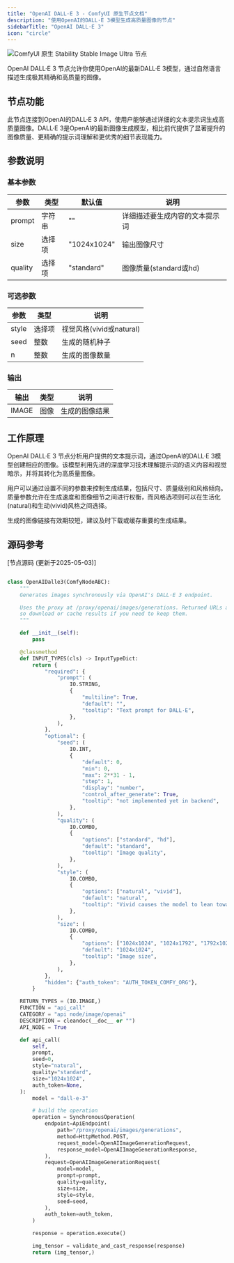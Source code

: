 ```yaml
---
title: "OpenAI DALL·E 3 - ComfyUI 原生节点文档"
description: "使用OpenAI的DALL·E 3模型生成高质量图像的节点"
sidebarTitle: "OpenAI DALL·E 3"
icon: "circle"
---
```


![ComfyUI 原生 Stability Stable Image Ultra 节点](/images/built-in-nodes/api_nodes/openai/openai-dall-e-3.jpg)

OpenAI DALL·E 3 节点允许你使用OpenAI的最新DALL·E 3模型，通过自然语言描述生成极其精确和高质量的图像。

## 节点功能

此节点连接到OpenAI的DALL·E 3 API，使用户能够通过详细的文本提示词生成高质量图像。DALL·E 3是OpenAI的最新图像生成模型，相比前代提供了显著提升的图像质量、更精确的提示词理解和更优秀的细节表现能力。

## 参数说明

### 基本参数

| 参数 | 类型 | 默认值 | 说明 |
|-----|-----|-------|------|
| prompt | 字符串 | "" | 详细描述要生成内容的文本提示词 |
| size | 选择项 | "1024x1024" | 输出图像尺寸 |
| quality | 选择项 | "standard" | 图像质量(standard或hd) |

### 可选参数

| 参数 | 类型 | 说明 |
|-----|-----|------|
| style | 选择项 | 视觉风格(vivid或natural) |
| seed | 整数 | 生成的随机种子 |
| n | 整数 | 生成的图像数量 |

### 输出

| 输出 | 类型 | 说明 |
|-----|-----|------|
| IMAGE | 图像 | 生成的图像结果 |


## 工作原理

OpenAI DALL·E 3 节点分析用户提供的文本提示词，通过OpenAI的DALL·E 3模型创建相应的图像。该模型利用先进的深度学习技术理解提示词的语义内容和视觉暗示，并将其转化为高质量图像。

用户可以通过设置不同的参数来控制生成结果，包括尺寸、质量级别和风格倾向。质量参数允许在生成速度和图像细节之间进行权衡，而风格选项则可以在生活化(natural)和生动(vivid)风格之间选择。

生成的图像链接有效期较短，建议及时下载或缓存重要的生成结果。

## 源码参考

[节点源码 (更新于2025-05-03)]

```python

class OpenAIDalle3(ComfyNodeABC):
    """
    Generates images synchronously via OpenAI's DALL·E 3 endpoint.

    Uses the proxy at /proxy/openai/images/generations. Returned URLs are short‑lived,
    so download or cache results if you need to keep them.
    """

    def __init__(self):
        pass

    @classmethod
    def INPUT_TYPES(cls) -> InputTypeDict:
        return {
            "required": {
                "prompt": (
                    IO.STRING,
                    {
                        "multiline": True,
                        "default": "",
                        "tooltip": "Text prompt for DALL·E",
                    },
                ),
            },
            "optional": {
                "seed": (
                    IO.INT,
                    {
                        "default": 0,
                        "min": 0,
                        "max": 2**31 - 1,
                        "step": 1,
                        "display": "number",
                        "control_after_generate": True,
                        "tooltip": "not implemented yet in backend",
                    },
                ),
                "quality": (
                    IO.COMBO,
                    {
                        "options": ["standard", "hd"],
                        "default": "standard",
                        "tooltip": "Image quality",
                    },
                ),
                "style": (
                    IO.COMBO,
                    {
                        "options": ["natural", "vivid"],
                        "default": "natural",
                        "tooltip": "Vivid causes the model to lean towards generating hyper-real and dramatic images. Natural causes the model to produce more natural, less hyper-real looking images.",
                    },
                ),
                "size": (
                    IO.COMBO,
                    {
                        "options": ["1024x1024", "1024x1792", "1792x1024"],
                        "default": "1024x1024",
                        "tooltip": "Image size",
                    },
                ),
            },
            "hidden": {"auth_token": "AUTH_TOKEN_COMFY_ORG"},
        }

    RETURN_TYPES = (IO.IMAGE,)
    FUNCTION = "api_call"
    CATEGORY = "api node/image/openai"
    DESCRIPTION = cleandoc(__doc__ or "")
    API_NODE = True

    def api_call(
        self,
        prompt,
        seed=0,
        style="natural",
        quality="standard",
        size="1024x1024",
        auth_token=None,
    ):
        model = "dall-e-3"

        # build the operation
        operation = SynchronousOperation(
            endpoint=ApiEndpoint(
                path="/proxy/openai/images/generations",
                method=HttpMethod.POST,
                request_model=OpenAIImageGenerationRequest,
                response_model=OpenAIImageGenerationResponse,
            ),
            request=OpenAIImageGenerationRequest(
                model=model,
                prompt=prompt,
                quality=quality,
                size=size,
                style=style,
                seed=seed,
            ),
            auth_token=auth_token,
        )

        response = operation.execute()

        img_tensor = validate_and_cast_response(response)
        return (img_tensor,)
``` 